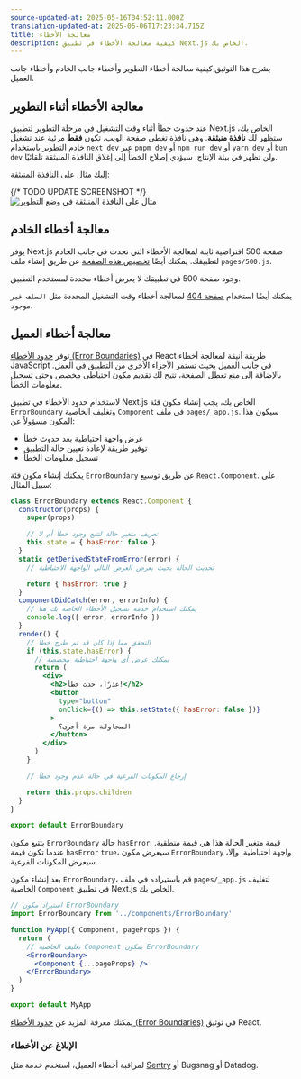 ```yaml
---
source-updated-at: 2025-05-16T04:52:11.000Z
translation-updated-at: 2025-06-06T17:23:34.715Z
title: معالجة الأخطاء
description: كيفية معالجة الأخطاء في تطبيق Next.js الخاص بك.
---
```


يشرح هذا التوثيق كيفية معالجة أخطاء التطوير وأخطاء جانب الخادم وأخطاء جانب العميل.

## معالجة الأخطاء أثناء التطوير

عند حدوث خطأ أثناء وقت التشغيل في مرحلة التطوير لتطبيق Next.js الخاص بك، ستظهر لك **نافذة منبثقة**. وهي نافذة تغطي صفحة الويب. تكون **فقط** مرئية عند تشغيل خادم التطوير باستخدام `next dev` عبر `pnpm dev` أو `npm run dev` أو `yarn dev` أو `bun dev` ولن تظهر في بيئة الإنتاج. سيؤدي إصلاح الخطأ إلى إغلاق النافذة المنبثقة تلقائيًا.

إليك مثال على النافذة المنبثقة:

{/* TODO UPDATE SCREENSHOT */}
![مثال على النافذة المنبثقة في وضع التطوير](https://assets.vercel.com/image/upload/v1645118290/docs-assets/static/docs/error-handling/overlay.png)

## معالجة أخطاء الخادم

يوفر Next.js صفحة 500 افتراضية ثابتة لمعالجة الأخطاء التي تحدث في جانب الخادم لتطبيقك. يمكنك أيضًا [تخصيص هذه الصفحة](/docs/pages/building-your-application/routing/custom-error#customizing-the-500-page) عن طريق إنشاء ملف `pages/500.js`.

وجود صفحة 500 في تطبيقك لا يعرض أخطاء محددة لمستخدم التطبيق.

يمكنك أيضًا استخدام [صفحة 404](/docs/pages/building-your-application/routing/custom-error#404-page) لمعالجة أخطاء وقت التشغيل المحددة مثل `الملف غير موجود`.

## معالجة أخطاء العميل

توفر [حدود الأخطاء (Error Boundaries)](https://react.dev/reference/react/Component#catching-rendering-errors-with-an-error-boundary) في React طريقة أنيقة لمعالجة أخطاء JavaScript في جانب العميل بحيث تستمر الأجزاء الأخرى من التطبيق في العمل. بالإضافة إلى منع تعطل الصفحة، تتيح لك تقديم مكون احتياطي مخصص وحتى تسجيل معلومات الخطأ.

لاستخدام حدود الأخطاء في تطبيق Next.js الخاص بك، يجب إنشاء مكون فئة `ErrorBoundary` وتغليف الخاصية `Component` في ملف `pages/_app.js`. سيكون هذا المكون مسؤولاً عن:

- عرض واجهة احتياطية بعد حدوث خطأ
- توفير طريقة لإعادة تعيين حالة التطبيق
- تسجيل معلومات الخطأ

يمكنك إنشاء مكون فئة `ErrorBoundary` عن طريق توسيع `React.Component`. على سبيل المثال:

```jsx
class ErrorBoundary extends React.Component {
  constructor(props) {
    super(props)

    // تعريف متغير حالة لتتبع وجود خطأ أم لا
    this.state = { hasError: false }
  }
  static getDerivedStateFromError(error) {
    // تحديث الحالة بحيث يعرض العرض التالي الواجهة الاحتياطية

    return { hasError: true }
  }
  componentDidCatch(error, errorInfo) {
    // يمكنك استخدام خدمة تسجيل الأخطاء الخاصة بك هنا
    console.log({ error, errorInfo })
  }
  render() {
    // التحقق مما إذا كان قد تم طرح خطأ
    if (this.state.hasError) {
      // يمكنك عرض أي واجهة احتياطية مخصصة
      return (
        <div>
          <h2>عذرًا، حدث خطأ!</h2>
          <button
            type="button"
            onClick={() => this.setState({ hasError: false })}
          >
            المحاولة مرة أخرى؟
          </button>
        </div>
      )
    }

    // إرجاع المكونات الفرعية في حالة عدم وجود خطأ

    return this.props.children
  }
}

export default ErrorBoundary
```

يتتبع مكون `ErrorBoundary` حالة `hasError`. قيمة متغير الحالة هذا هي قيمة منطقية. عندما تكون قيمة `hasError` `true`، سيعرض مكون `ErrorBoundary` واجهة احتياطية. وإلا، سيعرض المكونات الفرعية.

بعد إنشاء مكون `ErrorBoundary`، قم باستيراده في ملف `pages/_app.js` لتغليف الخاصية `Component` في تطبيق Next.js الخاص بك.

```jsx
// استيراد مكون ErrorBoundary
import ErrorBoundary from '../components/ErrorBoundary'

function MyApp({ Component, pageProps }) {
  return (
    // تغليف الخاصية Component بمكون ErrorBoundary
    <ErrorBoundary>
      <Component {...pageProps} />
    </ErrorBoundary>
  )
}

export default MyApp
```

يمكنك معرفة المزيد عن [حدود الأخطاء (Error Boundaries)](https://react.dev/reference/react/Component#catching-rendering-errors-with-an-error-boundary) في توثيق React.

### الإبلاغ عن الأخطاء

لمراقبة أخطاء العميل، استخدم خدمة مثل [Sentry](https://github.com/vercel/next.js/tree/canary/examples/with-sentry) أو Bugsnag أو Datadog.